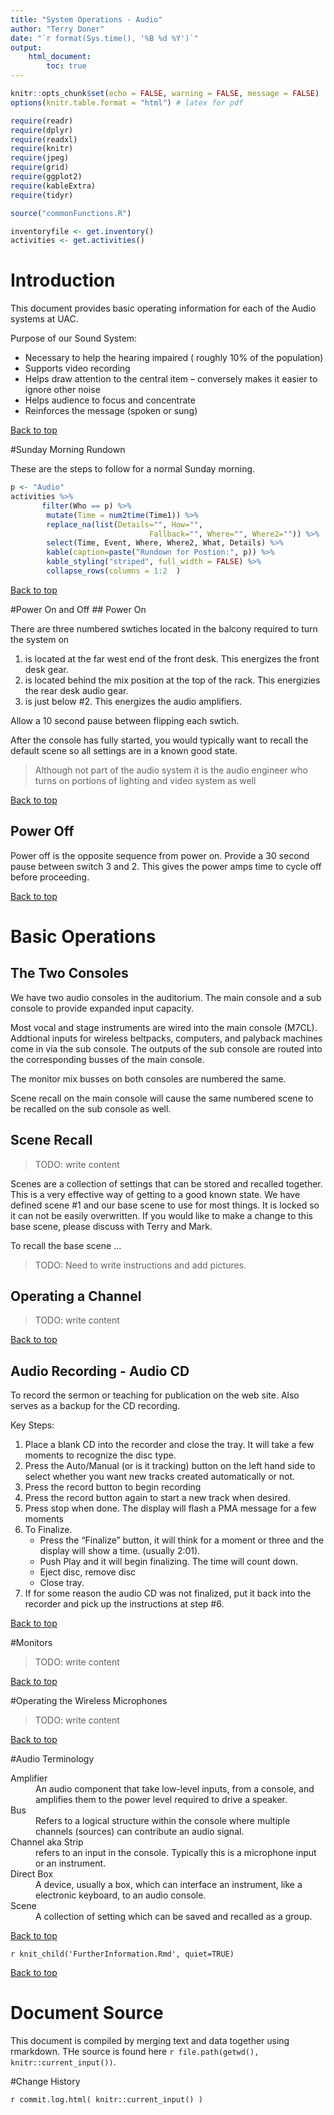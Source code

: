 ```yaml
---
title: "System Operations - Audio"
author: "Terry Doner"
date: "`r format(Sys.time(), '%B %d %Y')`"
output: 
    html_document:
        toc: true
---
```


```r
knitr::opts_chunk$set(echo = FALSE, warning = FALSE, message = FALSE)
options(knitr.table.format = "html") # latex for pdf 
```

```r
require(readr)
require(dplyr)
require(readxl)
require(knitr)
require(jpeg)
require(grid)
require(ggplot2)
require(kableExtra)
require(tidyr)
```

```r
source("commonFunctions.R")
```

```r
inventoryfile <- get.inventory()
activities <- get.activities()
```

# Introduction
This document provides basic operating information for each of the Audio systems at UAC.

Purpose of our Sound System:

* Necessary to help the hearing impaired ( roughly 10% of the population) 
* Supports video recording
* Helps draw attention to the central item – conversely makes it easier to ignore other noise 
* Helps audience to focus and concentrate
* Reinforces the message (spoken or sung)

[Back to top](#top)

#Sunday Morning Rundown
    
These are the steps to follow for a normal Sunday morning.

```r
p <- "Audio"
activities %>%
       filter(Who == p) %>%
        mutate(Time = num2time(Time1)) %>%
        replace_na(list(Details="", How="", 
                               Fallback="", Where="", Where2="")) %>%
        select(Time, Event, Where, Where2, What, Details) %>%
        kable(caption=paste("Rundown for Postion:", p)) %>%
        kable_styling("striped", full_width = FALSE) %>%
        collapse_rows(columns = 1:2  )
```    

[Back to top](#top)

#Power On and Off
## Power On
 
There are three numbered swtiches located in the balcony required to turn the system on

#. is located at the far west end of the front desk. This energizes the front desk gear.
#. is located behind the mix position at the top of the rack. This energizies the rear desk audio gear.
#. is just below #2. This energizes the audio amplifiers.

Allow a 10 second pause between flipping each swtich.

After the console has fully started, you would typically want to recall the default scene so all settings are in a known good state.

> Although not part of the audio system it is the audio engineer who turns on portions of lighting and video system as well
 
[Back to top](#top) 

## Power Off 

Power off is the opposite sequence from power on.  Provide a 30 second pause between switch 3 and 2. This gives the power amps time to cycle off before proceeding.

[Back to top](#top) 
 
# Basic Operations

## The Two Consoles

We have two audio consoles in the auditorium. The main console and a sub console to provide expanded input capacity.

Most vocal and stage instruments are wired into the main console (M7CL). Addtional inputs for wireless beltpacks, computers, and palyback machines come in via the sub console. The outputs of the sub console are routed into the corresponding busses of the main console.

The monitor mix busses on both consoles are numbered the same. 

Scene recall on the main console will cause the same numbered scene to be recalled on the sub console as well. 

## Scene Recall 

>TODO: write content

Scenes are a collection of settings that can be stored and recalled together. This is a very effective way of getting to a good known state. We have defined scene #1 and our base scene to use for most things. It is locked so it can not be easily overwritten. If you would like to make a change to this base scene, please discuss with Terry and Mark.

To recall the base scene ... 

>TODO: Need to write instructions and add pictures.

## Operating a Channel

>TODO: write content
 
[Back to top](#top) 

## Audio Recording - Audio CD

To record the sermon or teaching for publication on the web site.
Also serves as a backup for the CD recording.

Key Steps:

#. Place a blank CD into the recorder and close the tray. It will take a few moments to recognize the disc type.
#. Press the Auto/Manual (or is it tracking) button on the left hand side to select whether you want new tracks created automatically or not.
#. Press the record button to begin recording
#. Press the record button again to start a new track when desired.
#. Press stop when done. The display will flash a PMA message for a few moments
#. To Finalize. 
    * Press the "Finalize" button, it will think for a moment or three and the display will show a time. (usually 2:01). 
    * Push Play and it will begin finalizing. The time will count down.
    * Eject disc, remove disc
    * Close tray.
#. If for some reason the audio CD was not finalized, put it back into the recorder and pick up the instructions at step #6.

[Back to top](#top)

#Monitors

>TODO: write content

[Back to top](#top)

#Operating the Wireless Microphones

>TODO: write content

[Back to top](#top)

#Audio Terminology

Amplifier
: An audio component that take low-level inputs, from a console, and amplifies them to the power level required to drive a speaker. 

Bus
: Refers to a logical structure within the console where multiple channels (sources) can contribute an audio signal.

Channel aka Strip
: refers to an input in the console. Typically this is a microphone input or an instrument.

Direct Box
: A device, usually a box, which can interface an instrument, like a electronic keyboard, to an audio console.

Scene
: A collection of setting which can be saved and recalled as a group.

[Back to top](#top)

`r knit_child('FurtherInformation.Rmd', quiet=TRUE)`

[Back to top](#top)

# Document Source
This document is compiled by merging text and data together using rmarkdown. THe source is found here `r file.path(getwd(), knitr::current_input())`.

#Change History

`r commit.log.html( knitr::current_input() )`